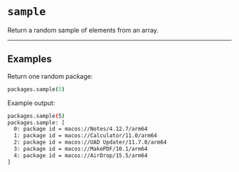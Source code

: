 # `sample`

Return a random sample of elements from an array.

---

## Examples

Return one random package:

```coffee
packages.sample(5)
```

Example output:

```bash
packages.sample(5)
packages.sample: [
  0: package id = macos://Notes/4.12.7/arm64
  1: package id = macos://Calculator/11.0/arm64
  2: package id = macos://UAD Updater/11.7.0/arm64
  3: package id = macos://MakePDF/10.1/arm64
  4: package id = macos://AirDrop/15.5/arm64
]
```
